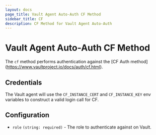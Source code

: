 ```yaml
---
layout: docs
page_title: Vault Agent Auto-Auth CF Method
sidebar_title: CF
description: CF Method for Vault Agent Auto-Auth
---
```


# Vault Agent Auto-Auth CF Method

The `cf` method performs authentication against the [CF Auth 
method] (https://www.vaultproject.io/docs/auth/cf.html).

## Credentials

The Vault agent will use the `CF_INSTANCE_CERT` and `CF_INSTANCE_KEY` env variables to
construct a valid login call for CF.

## Configuration

- `role` `(string: required)` - The role to authenticate against on Vault.
